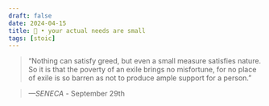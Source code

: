 ```yaml
---
draft: false 
date: 2024-04-15
title: 🗿 • your actual needs are small
tags: [stoic]
---
```


>  “Nothing can satisfy greed, but even a small measure satisfies nature. So it is that the poverty of an exile brings no misfortune, for no place of exile is so barren as not to produce ample support for a person.”

> *—SENECA* - September 29th